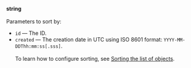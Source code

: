**string**<br/><br/>Parameters to sort by:

- `id` — The ID.
- `created` — The creation date in UTC using ISO 8601 format: `YYYY-MM-DDThh:mm:ss[.sss]`.<br/><br/>To learn how to configure sorting, see [Sorting the list of objects](/docs/api/sorting).
